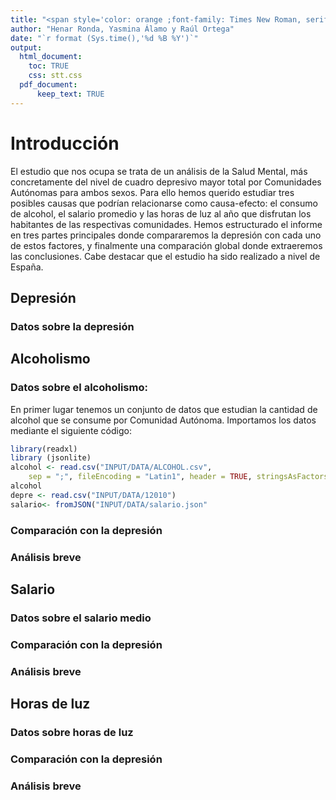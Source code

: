 ```yaml
---
title: "<span style='color: orange ;font-family: Times New Roman, serif; font-size: 28pt; font-weight: bold; text-align: center;'>Cuadro depresivo vs: alcoholismo, salario medio y horas de luz</span>"
author: "Henar Ronda, Yasmina Álamo y Raúl Ortega"
date: "`r format (Sys.time(),'%d %B %Y')`"
output: 
  html_document:
    toc: TRUE
    css: stt.css
  pdf_document:
      keep_text: TRUE
---
```

# Introducción


  El estudio que nos ocupa se trata de un análisis de la Salud Mental, más concretamente del nivel de cuadro depresivo mayor total por Comunidades Autónomas para ambos sexos. Para ello hemos querido estudiar tres posibles causas que podrían relacionarse como causa-efecto: el consumo de alcohol, el salario promedio y las horas de luz al año que disfrutan los habitantes de las respectivas comunidades. 
  Hemos estructurado el informe en tres partes principales donde compararemos la depresión con cada uno de estos factores, y finalmente una comparación global donde extraeremos las conclusiones.
  Cabe destacar que el estudio ha sido realizado a nivel de España.


## Depresión
### Datos sobre la depresión

## Alcoholismo
### Datos sobre el alcoholismo:
En primer lugar tenemos un conjunto de datos que estudian la cantidad de alcohol que se consume por Comunidad Autónoma.
Importamos los datos mediante el siguiente código:

```r
library(readxl)
library (jsonlite)
alcohol <- read.csv("INPUT/DATA/ALCOHOL.csv", 
    sep = ";", fileEncoding = "Latin1", header = TRUE, stringsAsFactors = FALSE)
alcohol
depre <- read.csv("INPUT/DATA/12010")
salario<- fromJSON("INPUT/DATA/salario.json"


```
### Comparación con la depresión



### Análisis breve

## Salario
### Datos sobre el salario medio
### Comparación con la depresión
### Análisis breve

## Horas de luz
### Datos sobre horas de luz
### Comparación con la depresión
### Análisis breve


